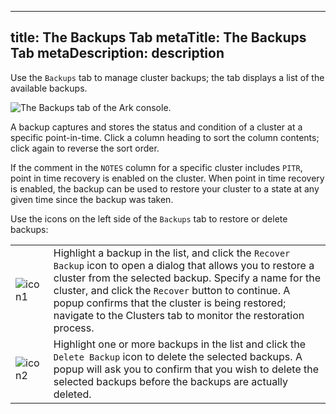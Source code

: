 <div id="ark_backups_tab">

</div>

---
title: The Backups Tab
metaTitle: The Backups Tab
metaDescription: description
---

Use the `Backups` tab to manage cluster backups; the tab displays a list
of the available backups.

![*The Backups tab of the Ark console.*](images/backups_tab.png)

A backup captures and stores the status and condition of a cluster at a
specific point-in-time. Click a column heading to sort the column
contents; click again to reverse the sort order.

If the comment in the `NOTES` column for a specific cluster includes
`PITR`, point in time recovery is enabled on the cluster. When point in
time recovery is enabled, the backup can be used to restore your cluster
to a state at any given time since the backup was taken.

Use the icons on the left side of the `Backups` tab to restore or delete
backups:

|                                          |                                                                                                                                                                                                                                                                                                                                                       |
| ---------------------------------------- | ----------------------------------------------------------------------------------------------------------------------------------------------------------------------------------------------------------------------------------------------------------------------------------------------------------------------------------------------------- |
| ![icon1](images/recover_backup_icon.png) | Highlight a backup in the list, and click the `Recover Backup` icon to open a dialog that allows you to restore a cluster from the selected backup. Specify a name for the cluster, and click the `Recover` button to continue. A popup confirms that the cluster is being restored; navigate to the Clusters tab to monitor the restoration process. |
| ![icon2](images/delete_backup_icon.png)  | Highlight one or more backups in the list and click the `Delete Backup` icon to delete the selected backups. A popup will ask you to confirm that you wish to delete the selected backups before the backups are actually deleted.                                                                                                                    |
